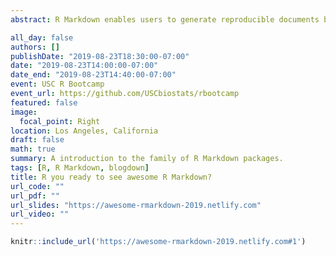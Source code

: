 ```yaml
---
abstract: R Markdown enables users to generate reproducible documents by combining narrative text and code without getting overwhelmed by formatting output. In addition to reports, R Markdown also supports a wide range of output including HTML, PDF, MS Word, HTML5 slides, books, dashboards, scientific articles, websites and more. 

all_day: false
authors: []
publishDate: "2019-08-23T18:30:00-07:00"
date: "2019-08-23T14:00:00-07:00"
date_end: "2019-08-23T14:40:00-07:00"
event: USC R Bootcamp
event_url: https://github.com/USCbiostats/rbootcamp
featured: false
image:
  focal_point: Right
location: Los Angeles, California
draft: false
math: true
summary: A introduction to the family of R Markdown packages.
tags: [R, R Markdown, blogdown]
title: R you ready to see awesome R Markdown?
url_code: ""
url_pdf: ""
url_slides: "https://awesome-rmarkdown-2019.netlify.com" 
url_video: ""
---
```


```r
knitr::include_url('https://awesome-rmarkdown-2019.netlify.com#1')
```


